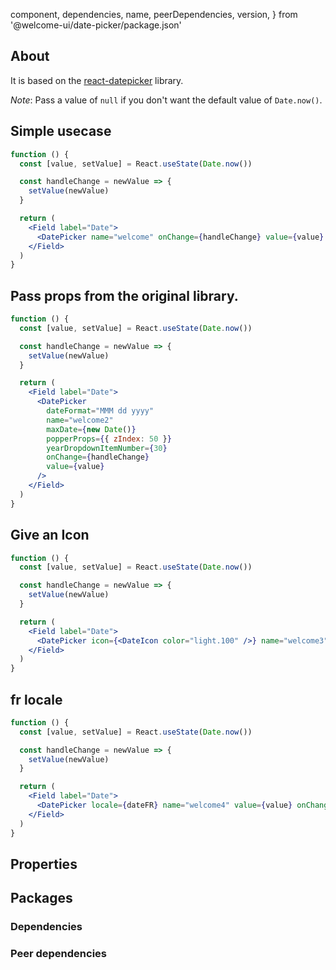 
  component,
  dependencies,
  name,
  peerDependencies,
  version,
} from '@welcome-ui/date-picker/package.json'

<Showcase
  version={version}
  name={name}
  component={component}
  description="Allows user to select a predefined date."
/>

## About

It is based on the [react-datepicker](https://github.com/Hacker0x01/react-datepicker) library.

_Note_: Pass a value of `null` if you don't want the default value of `Date.now()`.

## Simple usecase

```jsx
function () {
  const [value, setValue] = React.useState(Date.now())

  const handleChange = newValue => {
    setValue(newValue)
  }

  return (
    <Field label="Date">
      <DatePicker name="welcome" onChange={handleChange} value={value} />
    </Field>
  )
}
```

## Pass props from the original library.

```jsx
function () {
  const [value, setValue] = React.useState(Date.now())

  const handleChange = newValue => {
    setValue(newValue)
  }

  return (
    <Field label="Date">
      <DatePicker
        dateFormat="MMM dd yyyy"
        name="welcome2"
        maxDate={new Date()}
        popperProps={{ zIndex: 50 }}
        yearDropdownItemNumber={30}
        onChange={handleChange}
        value={value}
      />
    </Field>
  )
}
```

## Give an Icon

```jsx
function () {
  const [value, setValue] = React.useState(Date.now())

  const handleChange = newValue => {
    setValue(newValue)
  }

  return (
    <Field label="Date">
      <DatePicker icon={<DateIcon color="light.100" />} name="welcome3" value={value} onChange={handleChange} />
    </Field>
  )
}
```

## fr locale

```jsx
function () {
  const [value, setValue] = React.useState(Date.now())

  const handleChange = newValue => {
    setValue(newValue)
  }

  return (
    <Field label="Date">
      <DatePicker locale={dateFR} name="welcome4" value={value} onChange={handleChange} />
    </Field>
  )
}
```

## Properties

<Props propTypes={props.propTypes.DatePicker} />

## Packages

### Dependencies

<Dependencies dependencies={dependencies} />

### Peer dependencies

<Dependencies dependencies={peerDependencies} />

<Pagination />
